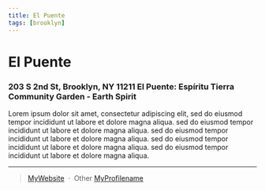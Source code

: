 ```yaml
---
title: El Puente 
tags: [brooklyn]
---
```

# El Puente
### 203 S 2nd St, Brooklyn, NY 11211 El Puente: Espíritu Tierra Community Garden - Earth Spirit

Lorem ipsum dolor sit amet, consectetur adipiscing elit, 
sed do eiusmod tempor incididunt ut labore et dolore magna aliqua. 
sed do eiusmod tempor incididunt ut labore et dolore magna aliqua. 
sed do eiusmod tempor incididunt ut labore et dolore magna aliqua. 
sed do eiusmod tempor incididunt ut labore et dolore magna aliqua. 
sed do eiusmod tempor incididunt ut labore et dolore magna aliqua. 

---
> [MyWebsite](https://www.example.com) &nbsp;&middot;&nbsp;
> Other [MyProfilename](https://othersocialmedia.com/MyProfile)